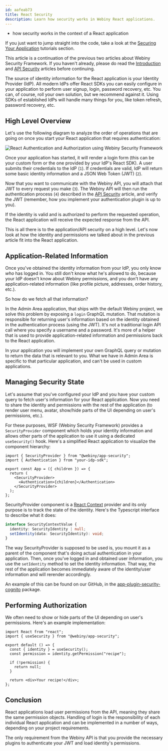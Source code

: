 ```yaml
---
id: aafeab73
title: React Security
description: Learn how security works in Webiny React applications.
---
```



<Alert type="success" title="What you'll learn">

- how security works in the context of a React application

</Alert>

<Alert type="info">

If you just want to jump straight into the code, take a look at the [Securing Your Application](/docs/{version}/admin-area/new-app-tutorial/security) tutorials section.

</Alert>

<Alert type="warning" title="Important">

This article is a continuation of the previous two articles about Webiny Security Framework. If you haven't already, please do read the [Introduction](/docs/{version}/core-development-concepts/security-framework/introduction) and [API Security](/docs/{version}/core-development-concepts/security-framework/api-security) articles before continuing.

</Alert>

The source of identity information for the React application is your Identity Provider (IdP). All modern IdPs offer React SDKs you can easily configure in your application to perform user signup, login, password recovery, etc. You can, of course, roll your own solution, but we recommend against it. Using SDKs of established IdPs will handle many things for you, like token refresh, password recovery, etc.

## High Level Overview

Let's use the following diagram to analyze the order of operations that are going on once you start your React application that requires authentication:

![React Authentication and Authorization using Webiny Security Framework](./assets/react-security/react-idp-api.png)

Once your application has started, it will render a login form (this can be your custom form or the one provided by your IdP's React SDK). A user submits their credentials to the IdP (`1`). If credentials are valid, IdP will return some basic identity information and a JSON Web Token (JWT) (`2`).

Now that you want to communicate with the Webiny API, you will attach that JWT to every request you make (`3`). The Webiny API will then run the authentication process (`4`) described in the [API Security](/docs/{version}/core-development-concepts/security-framework/api-security) article, and verify the JWT (remember, how you implement your authentication plugin is up to you).

If the identity is valid and is authorized to perform the requested operation, the React application will receive the expected response from the API.

This is all there is to the application/API security on a high level. Let's now look at how the identity and permissions we talked about in the previous article fit into the React application.

## Application-Related Information

Once you've obtained the identity information from your IdP, you only know _who_ has logged in. You still don't know what he's allowed to do, because your IdP doesn't know about Webiny permissions, and you don't have any application-related information (like profile picture, addresses, order history, etc.).

So how do we fetch all that information?

In the Admin Area application, that ships with the default Webiny project, we solve this problem by exposing a `login` GraphQL mutation. That mutation is responsible for returning user's information based on the identity obtained in the authentication process (using the JWT). It's not a traditional login API call where you specify a username and a password. It's more of a helper that is used to provide application-related information and permissions back to the React application.

<Alert type="info">

In your application you will implement your own GraphQL query or mutation to return the data that is relevant to you. What we have in Admin Area is specific to that particular application, and can't be
used in custom applications.

</Alert>

## Managing Security State

Let's assume that you've configured your IdP and you have your custom query to fetch user's information for your React application. Now you need to share the identity and permissions with the rest of the application (to render user menu, avatar, show/hide parts of the UI depending on user's permissions, etc.).

For these purposes, WSF (Webiny Security Framework) provides a `SecurityProvider` component which holds your identity information and allows other parts of the application to use it using a dedicated `useSecurity()` hook. Here's a simplified React application to visualize the component hierarchy:

```tsx
import { SecurityProvider } from "@webiny/app-security";
import { Authentication } from "your-idp-sdk";

export const App = ({ children }) => {
  return (
    <SecurityProvider>
      <Authentication>{children}</Authentication>
    </SecurityProvider>
  );
};
```

SecurityProvider component is a [React Context](https://reactjs.org/docs/context.html) provider and its only purpose is to track the state of the identity. Here's the Typescript interface to describe what it does:

```ts Security context interface
interface SecurityContextValue {
  identity: SecurityIdentity | null;
  setIdentity(data: SecurityIdentity): void;
}
```

The way SecurityProvider is supposed to be used is, you mount it as a parent of the component that's doing actual authentication in your application. Then, once you've logged in and obtained user information, you use the `setIdentity` method to set the identity information. That way, the rest of the application becomes immediately aware of the identity/user information and will rerender accordingly.

An example of this can be found on our GitHub, in the [app-plugin-security-cognito](https://github.com/webiny/webiny-js/blob/c3b55cb9e7551410090a26cf09799b4c4b3627a3/packages/app-admin-cognito/src/index.tsx#L95-L102) package.

## Performing Authorization

We often need to show or hide parts of the UI depending on user's permissions. Here's an example implementation:

```tsx Using the useSecurity() hook to perform authorization
import React from "react";
import { useSecurity } from "@webiny/app-security";

export default () => {
  const { identity } = useSecurity();
  const permission = identity.getPermission("recipe");

  if (!permission) {
    return null;
  }

  return <div>Your recipe!</div>;
};
```

## Conclusion

React applications load user permissions from the API, meaning they share the same permission objects. Handling of login is the responsibility of each individual React application and can be implemented in a number of ways, depending on your project requirements.

The only requirement from the Webiny API is that you provide the necessary plugins to authenticate your JWT and load identity's permissions.
